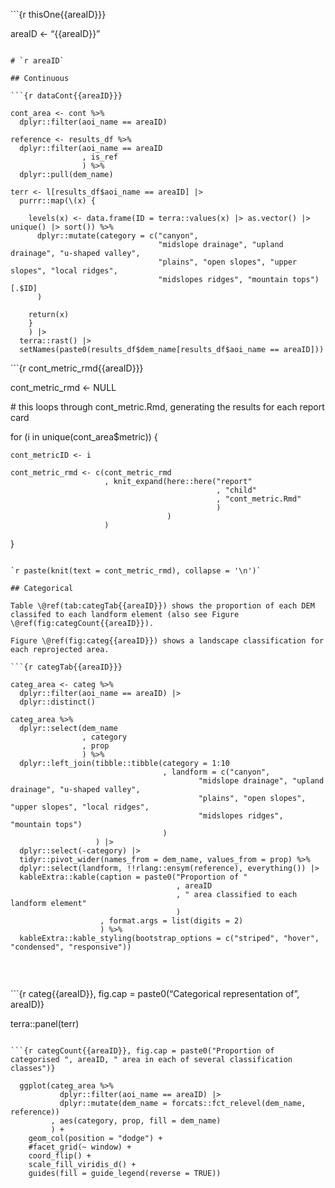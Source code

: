 
```{r thisOne{{areaID}}}

  areaID <- "{{areaID}}"

```

# `r areaID`

## Continuous

```{r dataCont{{areaID}}}

cont_area <- cont %>%
  dplyr::filter(aoi_name == areaID)

reference <- results_df %>%
  dplyr::filter(aoi_name == areaID
                , is_ref
                ) %>%
  dplyr::pull(dem_name)

terr <- l[results_df$aoi_name == areaID] |>
  purrr::map(\(x) {
    
    levels(x) <- data.frame(ID = terra::values(x) |> as.vector() |> unique() |> sort()) %>%
      dplyr::mutate(category = c("canyon", 
                                 "midslope drainage", "upland drainage", "u-shaped valley", 
                                 "plains", "open slopes", "upper slopes", "local ridges", 
                                 "midslopes ridges", "mountain tops")[.$ID]
      )
    
    return(x)
    }
    ) |>
  terra::rast() |>
  setNames(paste0(results_df$dem_name[results_df$aoi_name == areaID]))

```

```{r cont_metric_rmd{{areaID}}}

  cont_metric_rmd <- NULL

  # this loops through cont_metric.Rmd, generating the results for each report card

  for (i in unique(cont_area$metric)) {
    
    cont_metricID <- i
    
    cont_metric_rmd <- c(cont_metric_rmd
                         , knit_expand(here::here("report"
                                                  , "child"
                                                  , "cont_metric.Rmd"
                                                  )
                                       )
                         )
    
  }

```

`r paste(knit(text = cont_metric_rmd), collapse = '\n')`

## Categorical

Table \@ref(tab:categTab{{areaID}}) shows the proportion of each DEM classifed to each landform element (also see Figure \@ref(fig:categCount{{areaID}}).

Figure \@ref(fig:categ{{areaID}}) shows a landscape classification for each reprojected area.

```{r categTab{{areaID}}}

categ_area <- categ %>%
  dplyr::filter(aoi_name == areaID) |>
  dplyr::distinct()

categ_area %>%
  dplyr::select(dem_name
                , category
                , prop
                ) %>%
  dplyr::left_join(tibble::tibble(category = 1:10
                                  , landform = c("canyon", 
                                          "midslope drainage", "upland drainage", "u-shaped valley", 
                                          "plains", "open slopes", "upper slopes", "local ridges", 
                                          "midslopes ridges", "mountain tops")
                                  )
                   ) |>
  dplyr::select(-category) |>
  tidyr::pivot_wider(names_from = dem_name, values_from = prop) %>%
  dplyr::select(landform, !!rlang::ensym(reference), everything()) |>
  kableExtra::kable(caption = paste0("Proportion of "
                                     , areaID
                                     , " area classified to each landform element"
                                     )
                    , format.args = list(digits = 2)
                    ) %>%
  kableExtra::kable_styling(bootstrap_options = c("striped", "hover", "condensed", "responsive"))


```

<br>

```{r categ{{areaID}}, fig.cap = paste0("Categorical representation of ", areaID)}

  terra::panel(terr)

```

```{r categCount{{areaID}}, fig.cap = paste0("Proportion of categorised ", areaID, " area in each of several classification classes")}

  ggplot(categ_area %>%
           dplyr::filter(aoi_name == areaID) |>
           dplyr::mutate(dem_name = forcats::fct_relevel(dem_name, reference))
         , aes(category, prop, fill = dem_name)
         ) +
    geom_col(position = "dodge") +
    #facet_grid(~ window) +
    coord_flip() +
    scale_fill_viridis_d() +
    guides(fill = guide_legend(reverse = TRUE))

```
